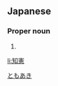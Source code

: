 ==Japanese==
{{ja-kanjitab|知|憲}}

===Proper noun===
{{ja-pos|proper|ともあき}}

# {{given name|male|lang=ja}}

[[Category:Japanese male given names|ともあき]]

[[li:知憲]]